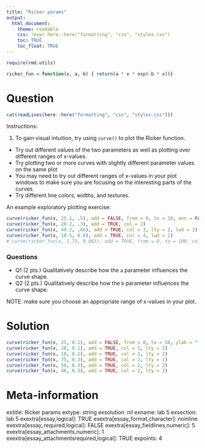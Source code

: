 ```yaml
---
title: "Ricker params"
output:  
  html_document:
    theme: readable
    css: !expr here::here("formatting", "css", "styles.css")
    toc: TRUE
    toc_float: TRUE
---
```



```r
require(rmd.utils)

ricker_fun = function(x, a, b) { return(a * x * exp(-b * x))}
```


Question
========

```r
cat(readLines(here::here("formatting", "css", "styles.css")))
```

Instructions:

1. To gain visual intuition, try using `curve()` to plot the Ricker function.
  - Try out different values of the two parameters as well as plotting over different ranges of x-values.
  - Try plotting two or more curves with slightly different parameter values on the same plot
  - You may need to try out different ranges of x-values in your plot windows to make sure you are focusing on the interesting parts of the curves.
  - Try different line colors, widths, and textures.

An example exploratory plotting exercise:

```r
curve(ricker_fun(x, 25.1, .5), add = FALSE, from = 0, to = 10, ann = FALSE, ylab = "f(x)", ylim = c(0, 30)); box()
curve(ricker_fun(x, 20.2, .3), add = TRUE, col = 2)
curve(ricker_fun(x, 49.2, .66), add = TRUE, col = 3, lty = 2, lwd = 3)
curve(ricker_fun(x, 10.5, 0.8), add = TRUE, col = 4, lwd = 2)
# curve(ricker_fun(x, 1.75, 0.003), add = TRUE, from = 0, to = 100, col = 66, lwd = 3, lty = 4)

```




<div class="questionborder">
### Questions

- Q1 (2 pts.) Qualitatively describe how the `a` parameter influences the curve shape.
- Q2 (2 pts.) Qualitatively describe how the `b` parameter influences the curve shape.

</div>

<div class="hintborder"> NOTE: make sure you choose an appropriate range of x-values in your plot.</div>



Solution
========

```r
curve(ricker_fun(x, 25, 0.1), add = FALSE, from = 0, to = 50, ylab = "f(x)")
curve(ricker_fun(x, 20, 0.1), add = TRUE, col = 1, lty = 2)
curve(ricker_fun(x, 10, 0.1), add = TRUE, col = 1, lty = 2)
curve(ricker_fun(x, 75, 0.3), add = TRUE, col = 2, lty = 1)
curve(ricker_fun(x, 50, 0.3), add = TRUE, col = 2, lty = 2)
curve(ricker_fun(x, 40, 0.3), add = TRUE, col = 2, lty = 2)

```





Meta-information
================
extitle: Ricker params
extype: string
exsolution: nil
exname: lab 5
exsection: lab 5
exextra[essay,logical]: TRUE
exextra[essay_format,character]: noinline
exextra[essay_required,logical]: FALSE
exextra[essay_fieldlines,numeric]: 5
exextra[essay_attachments,numeric]: 1
exextra[essay_attachmentsrequired,logical]: TRUE
expoints: 4
